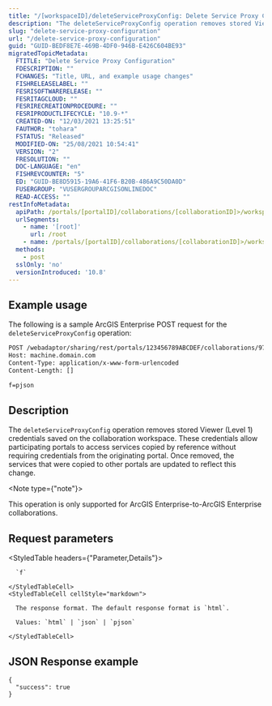 ```yaml
---
title: "/[workspaceID]/deleteServiceProxyConfig: Delete Service Proxy Configuration"
description: "The deleteServiceProxyConfig operation removes stored Viewer credentials from a collaboration workspace."
slug: "delete-service-proxy-configuration"
url: "/delete-service-proxy-configuration"
guid: "GUID-BEDF8E7E-469B-4DF0-946B-E426C604BE93"
migratedTopicMetadata:
  FTITLE: "Delete Service Proxy Configuration"
  FDESCRIPTION: ""
  FCHANGES: "Title, URL, and example usage changes"
  FISHRELEASELABEL: ""
  FESRISOFTWARERELEASE: ""
  FESRITAGCLOUD: ""
  FESRIRECREATIONPROCEDURE: ""
  FESRIPRODUCTLIFECYCLE: "10.9-*"
  CREATED-ON: "12/03/2021 13:25:51"
  FAUTHOR: "tohara"
  FSTATUS: "Released"
  MODIFIED-ON: "25/08/2021 10:54:41"
  VERSION: "2"
  FRESOLUTION: ""
  DOC-LANGUAGE: "en"
  FISHREVCOUNTER: "5"
  ED: "GUID-BE8D5915-19A6-41F6-B20B-486A9C50DA0D"
  FUSERGROUP: "VUSERGROUPARCGISONLINEDOC"
  READ-ACCESS: ""
restInfoMetadata:
  apiPath: /portals/[portalID]/collaborations/[collaborationID]>/workspaces/[workspaceID]/deleteServiceProxyConfig
  urlSegments:
    - name: '[root]'
      url: /root
    - name: /portals/[portalID]/collaborations/[collaborationID]>/workspaces/[workspaceID]/deleteServiceProxyConfig
  methods:
    - post
  sslOnly: 'no'
  versionIntroduced: '10.8'
---
```


## Example usage

The following is a sample ArcGIS Enterprise POST request for the `deleteServiceProxyConfig` operation:

```markdown
POST /webadaptor/sharing/rest/portals/123456789ABCDEF/collaborations/972da76ce4a5460aaf60213279d6c3ed/workspaces/5e1aa71ba7e84c01a6620202b1e3f14a/deleteServiceProxyConfig HTTP/1.1
Host: machine.domain.com
Content-Type: application/x-www-form-urlencoded
Content-Length: []

f=pjson
```

## Description

The `deleteServiceProxyConfig` operation removes stored Viewer (Level 1) credentials saved on the collaboration workspace. These credentials allow participating portals to access services copied by reference without requiring credentials from the originating portal. Once removed, the services that were copied to other portals are updated to reflect this change.

<Note type={"note"}>

This operation is only supported for ArcGIS Enterprise-to-ArcGIS Enterprise collaborations.

</Note>


##  Request parameters

<StyledTable headers={"Parameter,Details"}>
  <StyledTableRow>
    <StyledTableCell cellStyle="markdown">

      `f` 

    </StyledTableCell>
    <StyledTableCell cellStyle="markdown">

      The response format. The default response format is `html`.

      Values: `html` | `json` | `pjson`

    </StyledTableCell>
  </StyledTableRow>
</StyledTable>


## JSON Response example

```other
{
  "success": true
}
```